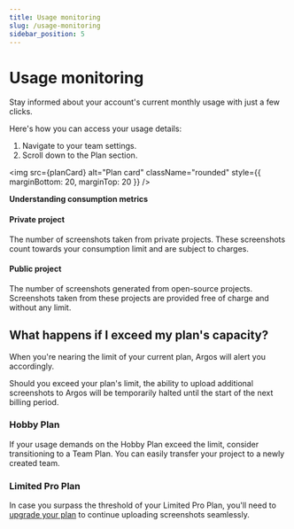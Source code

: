 ```yaml
---
title: Usage monitoring
slug: /usage-monitoring
sidebar_position: 5
---
```



# Usage monitoring

Stay informed about your account's current monthly usage with just a few clicks.

Here's how you can access your usage details:

1. Navigate to your team settings.
2. Scroll down to the Plan section.

<img
  src={planCard}
  alt="Plan card"
  className="rounded"
  style={{ marginBottom: 20, marginTop: 20 }}
/>

**Understanding consumption metrics**

#### Private project

The number of screenshots taken from private projects. These screenshots count towards your consumption limit and are subject to charges.

#### Public project

The number of screenshots generated from open-source projects. Screenshots taken from these projects are provided free of charge and without any limit.

## What happens if I exceed my plan's capacity?

When you're nearing the limit of your current plan, Argos will alert you accordingly.

Should you exceed your plan's limit, the ability to upload additional screenshots to Argos will be temporarily halted until the start of the next billing period.

### Hobby Plan

If your usage demands on the Hobby Plan exceed the limit, consider transitioning to a Team Plan. You can easily transfer your project to a newly created team.

### Limited Pro Plan

In case you surpass the threshold of your Limited Pro Plan, you'll need to [upgrade your plan](https://github.com/marketplace/argos-ci) to continue uploading screenshots seamlessly.
